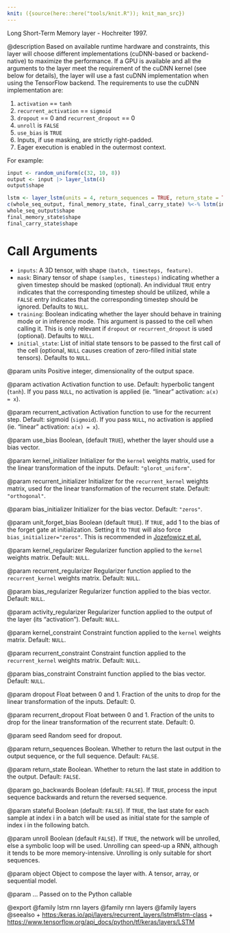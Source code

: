```yaml
---
knit: ({source(here::here("tools/knit.R")); knit_man_src})
---
```

Long Short-Term Memory layer - Hochreiter 1997.

@description
Based on available runtime hardware and constraints, this layer
will choose different implementations (cuDNN-based or backend-native)
to maximize the performance. If a GPU is available and all
the arguments to the layer meet the requirement of the cuDNN kernel
(see below for details), the layer will use a fast cuDNN implementation
when using the TensorFlow backend.
The requirements to use the cuDNN implementation are:

1. `activation` == `tanh`
2. `recurrent_activation` == `sigmoid`
3. `dropout` == 0 and `recurrent_dropout` == 0
4. `unroll` is `FALSE`
5. `use_bias` is `TRUE`
6. Inputs, if use masking, are strictly right-padded.
7. Eager execution is enabled in the outermost context.

For example:

```r
input <- random_uniform(c(32, 10, 8))
output <- input |> layer_lstm(4)
output$shape

lstm <- layer_lstm(units = 4, return_sequences = TRUE, return_state = TRUE)
c(whole_seq_output, final_memory_state, final_carry_state) %<-% lstm(input)
whole_seq_output$shape
final_memory_state$shape
final_carry_state$shape
```

# Call Arguments
- `inputs`: A 3D tensor, with shape `(batch, timesteps, feature)`.
- `mask`: Binary tensor of shape `(samples, timesteps)` indicating whether
    a given timestep should be masked  (optional).
    An individual `TRUE` entry indicates that the corresponding timestep
    should be utilized, while a `FALSE` entry indicates that the
    corresponding timestep should be ignored. Defaults to `NULL`.
- `training`: Boolean indicating whether the layer should behave in
    training mode or in inference mode. This argument is passed to the
    cell when calling it. This is only relevant if `dropout` or
    `recurrent_dropout` is used  (optional). Defaults to `NULL`.
- `initial_state`: List of initial state tensors to be passed to the first
    call of the cell (optional, `NULL` causes creation
    of zero-filled initial state tensors). Defaults to `NULL`.

@param units
Positive integer, dimensionality of the output space.

@param activation
Activation function to use.
Default: hyperbolic tangent (`tanh`).
If you pass `NULL`, no activation is applied
(ie. "linear" activation: `a(x) = x`).

@param recurrent_activation
Activation function to use
for the recurrent step.
Default: sigmoid (`sigmoid`).
If you pass `NULL`, no activation is applied
(ie. "linear" activation: `a(x) = x`).

@param use_bias
Boolean, (default `TRUE`), whether the layer
should use a bias vector.

@param kernel_initializer
Initializer for the `kernel` weights matrix,
used for the linear transformation of the inputs. Default:
`"glorot_uniform"`.

@param recurrent_initializer
Initializer for the `recurrent_kernel`
weights matrix, used for the linear transformation of the recurrent
state. Default: `"orthogonal"`.

@param bias_initializer
Initializer for the bias vector. Default: `"zeros"`.

@param unit_forget_bias
Boolean (default `TRUE`). If `TRUE`,
add 1 to the bias of the forget gate at initialization.
Setting it to `TRUE` will also force `bias_initializer="zeros"`.
This is recommended in [Jozefowicz et al.](
https://github.com/mlresearch/v37/blob/gh-pages/jozefowicz15.pdf)

@param kernel_regularizer
Regularizer function applied to the `kernel` weights
matrix. Default: `NULL`.

@param recurrent_regularizer
Regularizer function applied to the
`recurrent_kernel` weights matrix. Default: `NULL`.

@param bias_regularizer
Regularizer function applied to the bias vector.
Default: `NULL`.

@param activity_regularizer
Regularizer function applied to the output of the
layer (its "activation"). Default: `NULL`.

@param kernel_constraint
Constraint function applied to the `kernel` weights
matrix. Default: `NULL`.

@param recurrent_constraint
Constraint function applied to the
`recurrent_kernel` weights matrix. Default: `NULL`.

@param bias_constraint
Constraint function applied to the bias vector.
Default: `NULL`.

@param dropout
Float between 0 and 1. Fraction of the units to drop for the
linear transformation of the inputs. Default: 0.

@param recurrent_dropout
Float between 0 and 1. Fraction of the units to drop
for the linear transformation of the recurrent state. Default: 0.

@param seed
Random seed for dropout.

@param return_sequences
Boolean. Whether to return the last output
in the output sequence, or the full sequence. Default: `FALSE`.

@param return_state
Boolean. Whether to return the last state in addition
to the output. Default: `FALSE`.

@param go_backwards
Boolean (default: `FALSE`).
If `TRUE`, process the input sequence backwards and return the
reversed sequence.

@param stateful
Boolean (default: `FALSE`). If `TRUE`, the last state
for each sample at index i in a batch will be used as initial
state for the sample of index i in the following batch.

@param unroll
Boolean (default `FALSE`).
If `TRUE`, the network will be unrolled,
else a symbolic loop will be used.
Unrolling can speed-up a RNN,
although it tends to be more memory-intensive.
Unrolling is only suitable for short sequences.

@param object
Object to compose the layer with. A tensor, array, or sequential model.

@param ...
Passed on to the Python callable

@export
@family lstm rnn layers
@family rnn layers
@family layers
@seealso
+ <https:/keras.io/api/layers/recurrent_layers/lstm#lstm-class>
+ <https://www.tensorflow.org/api_docs/python/tf/keras/layers/LSTM>
